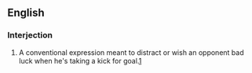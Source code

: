 ==English==

===Interjection===
{{en-interj|head=[[chewie]] [[on]] [[ya]] [[boot]]}}

# {{label|en|Australian rules football}} A conventional expression meant to distract or wish an opponent bad luck when he's taking a kick for goal.[http://www.uni-koblenz.de/anglistik/subjects/as/papers/bastian/bastian.html##3c]